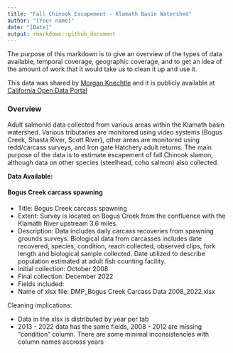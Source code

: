 ```yaml
---
title: "Fall Chinook Escapement - Klamath Basin Watershed"
author: "[Your name]"
date: "[Date]"
output: rmarkdown::github_document
---
```



The purpose of this markdown is to give an overview of the types of data available, temporal coverage, geographic coverage, and to get an idea of the amount of work that it would take us to clean it up and use it. 

This data was shared by [Morgan Knechtle](mailto::Morgan.Knechtle@wildlife.ca.gov) and it is publicly available at [California Open Data Portal](https://data.ca.gov/dataset/fall-chinook-escapement-klamath-basin-watershed) 

### Overview

Adult salmonid data collected from various areas within the Klamath basin watershed. Various tributaries are monitored using video systems (Bogus Creek, Shasta River, Scott River), other areas are monitored using redd/carcass surveys, and Iron gate Hatchery adult returns. The main purpose of the data is to estimate escapement of fall Chinook slamon, although data on other species (steelhead, coho salmon) also collected.

**Data Available:**  

#### Bogus Creek carcass spawning 

 - Title: Bogus Creek carcass spawning 
 - Extent: Survey is located on Bogus Creek from the confluence with the Klamath River upstream 3.6 miles.
 - Description: Data includes daily carcass recoveries from spawning grounds surveys. Biological data from carcasses includes date recovered, species, condition, reach collected, observed clips, fork length and biological sample collected.  Date utilized to describe population estimated at adult fish counting facility.
 - Initial collection: October 2008
 - Final collection: December 2022
 - Fields included: 
 - Name of xlsx file: DMP_Bogus Creek Carcass Data 2008_2022.xlsx
 
Cleaning implications:

 - Data in the xlsx is distributed by year per tab 
 - 2013 - 2022 data has the same fields, 2008 - 2012 are missing "condition" column. There are some minimal inconsistencies with column names accross years  
 
 
 